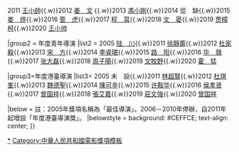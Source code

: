 {{Navbox
|name = 中國電影導演協會年度表彰評選年度導演
|title = [[中國電影導演協會年度表彰評選|<span style="color:#ffffff;">中國電影導演協會獎</span>]]年度導演
|titlestyle = background: #006374; color: #ffffff;
|groupstyle = background: #90EE90

|group1 = 年度導演
|list1 = 2005 [[田壯壯]]{{.w}}2011 [[王小帥]]{{.w}}2012 [[姜文|姜　文]] {{.w}}2013 [[冯小刚|馮小剛]]{{.w}}2014 從　缺{{.w}}2015 [[娄烨|娄　烨]]{{.w}}2016 [[管虎|管　虎]]{{.w}}2017 [[程耳|程　耳]]{{.w}}2018 [[文晏|文　晏]]{{.w}}2019 [[贾樟柯]]{{.w}}2020 [[王小帅]]

|group2 = 年度青年導演
|list2 = 2005 [[陆川 (导演)|陆　川]]{{.w}}2011 [[徐靜蕾]]{{.w}}2012 [[杜家毅]]{{.w}}2013 [[宋方 (導演)|宋　方]]{{.w}}2014 [[李睿珺]]{{.w}}2015 [[路阳|路　阳]]{{.w}}2016 [[畢贛|毕　赣]]{{.w}}2017 [[张大磊]]{{.w}}2018 [[周子陽]]{{.w}}2019 [[文牧野]]{{.w}}2020 [[霍猛|霍　猛]]

|group3=年度港臺導演
|list3= 2005 未　設{{.w}}2011 [[林超賢]]{{.w}}2012 [[杜琪峯]]{{.w}}2013 [[魏德聖]]{{.w}}2014 [[陈可辛|陳可辛]]{{.w}}2015 [[许鞍华]]{{.w}}2016 [[侯孝贤]]{{.w}}2017 [[曾国祥]]{{.w}}2018 [[張艾嘉]]{{.w}}2019 [[莊文強]]{{.w}}2020 [[曾国祥]]

|below = 註：2005年獎項名稱為「最佳導演」。2006－2010年停辦，自2011年起增設「年度港臺導演獎」。
|belowstyle = background: #CEFFCE; text-align: center;
}}<noinclude>

[[Category:中國電影導演協會獎年度導演得主|*]]
[[Category:中華人民共和國電影獎項模板]]
</noinclude>